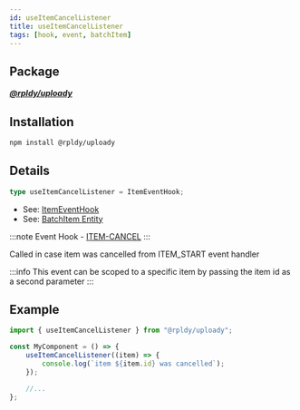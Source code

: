 ```yaml
---
id: useItemCancelListener
title: useItemCancelListener
tags: [hook, event, batchItem]
---
```


## Package

**_[@rpldy/uploady](../../packages/rpldy-uploady)_**

## Installation

```bash npm2yarn
npm install @rpldy/uploady
```

## Details

```typescript
type useItemCancelListener = ItemEventHook;
```

- See: [ItemEventHook](../types#itemeventhook)
- See: [BatchItem Entity](../entities#batchitem)

:::note
Event Hook - [ITEM-CANCEL](../events#itemCancel)
:::

Called in case item was cancelled from ITEM_START event handler

:::info
This event can be scoped to a specific item by passing the item id as a second parameter
:::

## Example

```javascript
import { useItemCancelListener } from "@rpldy/uploady";

const MyComponent = () => {
    useItemCancelListener((item) => {
        console.log(`item ${item.id} was cancelled`);
    });

    //...
};
```
